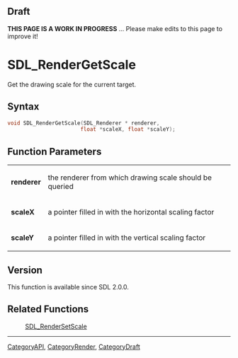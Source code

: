 
== Draft ==

'''THIS PAGE IS A WORK IN PROGRESS''' ... Please make edits to this page to improve it!



<!-- #*^*^*^*^*See https://wiki.libsdl.org/SGFunctions for details on editing this page*^*^*^*^* -->
= SDL_RenderGetScale =

Get the drawing scale for the current target.

== Syntax ==

<syntaxhighlight lang='c'>
void SDL_RenderGetScale(SDL_Renderer * renderer,
                       float *scaleX, float *scaleY);
</syntaxhighlight>

== Function Parameters ==

{|
|'''renderer'''
|the renderer from which drawing scale should be queried
|-
|'''scaleX'''
|a pointer filled in with the horizontal scaling factor
|-
|'''scaleY'''
|a pointer filled in with the vertical scaling factor
|}

== Version ==

This function is available since SDL 2.0.0.

== Related Functions ==

:[[SDL_RenderSetScale]]

----
[[CategoryAPI]], [[CategoryRender]], [[CategoryDraft]]
<!-- #See the Style Guide for instructions on editing the footer. -->


